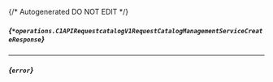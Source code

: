 {/* Autogenerated DO NOT EDIT  */}

##### *{`*operations.C1APIRequestcatalogV1RequestCatalogManagementServiceCreateResponse`}*

<Collapsible defaultOpen openLabel={Labels.showProperties} closeLabel={Labels.hideProperties}>
  <C1APIRequestcatalogV1RequestCatalogManagementServiceCreateResponse />
</Collapsible>


---
##### *{`error`}*


